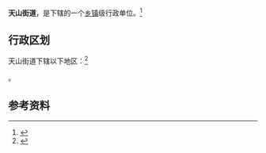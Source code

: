 {{中国乡级行政区|65/28/01/003/000}}

'''天山街道'''，是{{PRC admin/fullname|65/28/01/003/000|3}}下辖的一个[[乡镇|乡镇]]级行政单位。<ref>{{PRC admin/ref sgc|{{PRC admin/parent|65/28/01/003/000}}}}</ref>

== 行政区划 ==

天山街道下辖以下地区：<ref>{{PRC admin/ref sgc|65/28/01/003/000}}</ref>

{{PRC admin/children|65/28/01/003/000}}。

== 参考资料 ==

{{reflist}}

{{PRC admin/navcat|65/28/01/003/000}}
{{新疆行政区划小作品}}